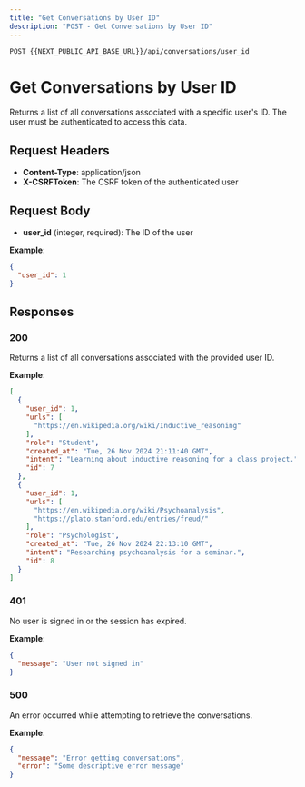 ```yaml
---
title: "Get Conversations by User ID"
description: "POST - Get Conversations by User ID"
---
```

```
POST {{NEXT_PUBLIC_API_BASE_URL}}/api/conversations/user_id
```

# Get Conversations by User ID

Returns a list of all conversations associated with a specific user's ID.
The user must be authenticated to access this data.

## Request Headers

- **Content-Type**: application/json  
- **X-CSRFToken**: The CSRF token of the authenticated user

## Request Body

- **user_id** (integer, required): The ID of the user

**Example**:  
```json
{
  "user_id": 1
}
```

## Responses

### 200
Returns a list of all conversations associated with the provided user ID.

**Example**:  
```json
[
  {
    "user_id": 1,
    "urls": [
      "https://en.wikipedia.org/wiki/Inductive_reasoning"
    ],
    "role": "Student",
    "created_at": "Tue, 26 Nov 2024 21:11:40 GMT",
    "intent": "Learning about inductive reasoning for a class project.",
    "id": 7
  },
  {
    "user_id": 1,
    "urls": [
      "https://en.wikipedia.org/wiki/Psychoanalysis",
      "https://plato.stanford.edu/entries/freud/"
    ],
    "role": "Psychologist",
    "created_at": "Tue, 26 Nov 2024 22:13:10 GMT",
    "intent": "Researching psychoanalysis for a seminar.",
    "id": 8
  }
]
```

### 401
No user is signed in or the session has expired.

**Example**:  
```json
{
  "message": "User not signed in"
}
```

### 500
An error occurred while attempting to retrieve the conversations.

**Example**:  
```json
{
  "message": "Error getting conversations",
  "error": "Some descriptive error message"
}
```